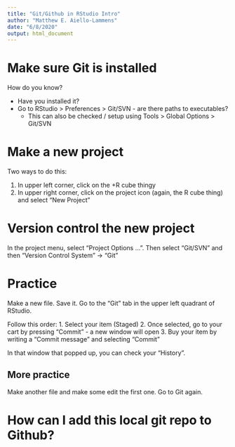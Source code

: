 ```yaml
---
title: "Git/Github in RStudio Intro"
author: "Matthew E. Aiello-Lammens"
date: "6/8/2020"
output: html_document
---
```


# Make sure Git is installed

How do you know? 

* Have you installed it?
* Go to RStudio > Preferences > Git/SVN - are there paths to executables?
    * This can also be checked / setup using Tools > Global Options > Git/SVN

# Make a new project

Two ways to do this:

1. In upper left corner, click on the +R cube thingy
2. In upper right corner, click on the project icon (again, the R cube thing) and select "New Project"

# Version control the new project

In the project menu, select "Project Options ...". Then select "Git/SVN" and then "Version Control System" -> "Git"

# Practice

Make a new file. Save it. Go to the "Git" tab in the upper left quadrant of RStudio.

Follow this order:
1. Select your item (Staged) 
2. Once selected, go to your cart by pressing "Commit" - a new window will open
3. Buy your item by writing a "Commit message" and selecting "Commit" 

In that window that popped up, you can check your "History". 

## More practice

Make another file and make some edit the first one. Go to Git again.

# How can I add this local git repo to Github?


